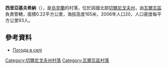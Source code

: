 {{coord|50|31|12|N|32|48|54|E|scale:100000|display=title}}

'''西里亞基夫希納'''（{{lang-uk|Сіряківщина}}），是[[烏克蘭|烏克蘭]]的村落，位於該國北部[[切爾尼戈夫州|切爾尼戈夫州]]，由[[瓦爾瓦區|瓦爾瓦區]]負責管轄，面積0.22平方公里，海拔高度165米，2006年人口20，人口密度每平方公里93人。

==參考資料==
*[http://weather.in.ua/ua/chernigovskaja/23941 Погода в селі ] {{Wayback|url=http://weather.in.ua/ua/chernigovskaja/23941 |date=20111220125157 }}

[[Category:切爾尼戈夫州村落|Category:切爾尼戈夫州村落]]
[[Category:瓦爾瓦區村落|Category:瓦爾瓦區村落]]


{{Chernihiv-geo-stub}}